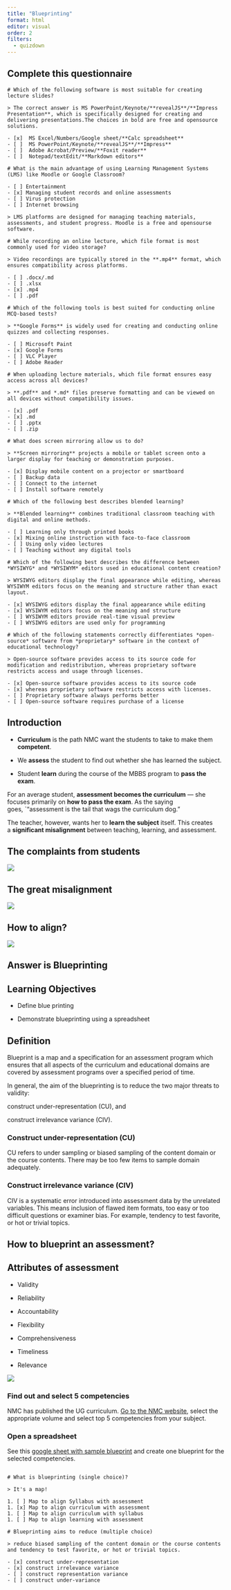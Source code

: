 ```yaml
---
title: "Blueprinting"
format: html
editor: visual
order: 2
filters:
  - quizdown
---
```


## Complete this questionnaire

``` quizdown
# Which of the following software is most suitable for creating lecture slides?

> The correct answer is MS PowerPoint/Keynote/**revealJS**/**Impress Presentation**, which is specifically designed for creating and delivering presentations.The choices in bold are free and opensource solutions.

- [x]  MS Excel/Numbers/Google sheet/**Calc spreadsheet**
- [ ]  MS PowerPoint/Keynote/**revealJS**/**Impress**
- [ ]  Adobe Acrobat/Preview/**Foxit reader**
- [ ]  Notepad/textEdit/**Markdown editors**

# What is the main advantage of using Learning Management Systems (LMS) like Moodle or Google Classroom?

- [ ] Entertainment  
- [x] Managing student records and online assessments  
- [ ] Virus protection  
- [ ] Internet browsing

> LMS platforms are designed for managing teaching materials, assessments, and student progress. Moodle is a free and opensourse software.

# While recording an online lecture, which file format is most commonly used for video storage?

> Video recordings are typically stored in the **.mp4** format, which ensures compatibility across platforms.

- [ ] .docx/.md 
- [ ] .xlsx  
- [x] .mp4  
- [ ] .pdf

# Which of the following tools is best suited for conducting online MCQ-based tests?

> **Google Forms** is widely used for creating and conducting online quizzes and collecting responses.

- [ ] Microsoft Paint  
- [x] Google Forms  
- [ ] VLC Player  
- [ ] Adobe Reader

# When uploading lecture materials, which file format ensures easy access across all devices?

> **.pdf** and *.md* files preserve formatting and can be viewed on all devices without compatibility issues.

- [x] .pdf  
- [x] .md 
- [ ] .pptx 
- [ ] .zip

# What does screen mirroring allow us to do?

> **Screen mirroring** projects a mobile or tablet screen onto a larger display for teaching or demonstration purposes.

- [x] Display mobile content on a projector or smartboard  
- [ ] Backup data  
- [ ] Connect to the internet  
- [ ] Install software remotely

# Which of the following best describes blended learning?

> **Blended learning** combines traditional classroom teaching with digital and online methods.

- [ ] Learning only through printed books  
- [x] Mixing online instruction with face-to-face classroom 
- [ ] Using only video lectures  
- [ ] Teaching without any digital tools

# Which of the following best describes the difference between *WYSIWYG* and *WYSIWYM* editors used in educational content creation?

> WYSIWYG editors display the final appearance while editing, whereas WYSIWYM editors focus on the meaning and structure rather than exact layout.

- [x] WYSIWYG editors display the final appearance while editing 
- [x] WYSIWYM editors focus on the meaning and structure 
- [ ] WYSIWYM editors provide real-time visual preview
- [ ] WYSIWYG editors are used only for programming

# Which of the following statements correctly differentiates *open-source* software from *proprietary* software in the context of educational technology?

> Open-source software provides access to its source code for modification and redistribution, whereas proprietary software restricts access and usage through licenses.

- [x] Open-source software provides access to its source code
- [x] whereas proprietary software restricts access with licenses.
- [ ] Proprietary software always performs better
- [ ] Open-source software requires purchase of a license
```

::: {.callout-note collapse="true"}
## Introduction

-   **Curriculum** is the path NMC want the students to take to make them **competent**.

-   We **assess** the student to find out whether she has learned the subject.

-   Student **learn** during the course of the MBBS program to **pass the exam**.
:::

For an average student, **assessment becomes the curriculum** — she focuses primarily on **how to pass the exam**. As the saying goes, \`“assessment is the tail that wags the curriculum dog.”

The teacher, however, wants her to **learn the subject** itself. This creates a **significant misalignment** between teaching, learning, and assessment.

## The complaints from students

![](https://cdn.ncbi.nlm.nih.gov/pmc/blobs/0c14/4552073/79aeac9508f1/IJABMR-5-76-g001.jpg)

## The great misalignment

![](images/clipboard-102624561.png)

## How to align?

![](images/clipboard-2078557280.png)

::: callout-tip
## Answer is Blueprinting
:::

::: callout-important
## Learning Objectives

-   Define blue printing

-   Demonstrate blueprinting using a spreadsheet
:::

## Definition

Blueprint is a map and a specification for an assessment program which ensures that all aspects of the curriculum and educational domains are covered by assessment programs over a specified period of time.

In general, the aim of the blueprinting is to reduce the two major threats to validity:

construct under-representation (CU), and

construct irrelevance variance (CIV).

### Construct under-representation (CU)

CU refers to under sampling or biased sampling of the content domain or the course contents. There may be too few items to sample domain adequately.

### Construct irrelevance variance (CIV)

CIV is a systematic error introduced into assessment data by the unrelated variables. This means inclusion of flawed item formats, too easy or too difficult questions or examiner bias. For example, tendency to test favorite, or hot or trivial topics.

## How to blueprint an assessment?

## Attributes of assessment

-   Validity

-   Reliability

-   Accountability

-   Flexibility

-   Comprehensiveness

-   Timeliness

-   Relevance

![](images/clipboard-1364578118.png)

### Find out and select 5 competencies

NMC has published the UG curriculum. [Go to the NMC website](https://www.nmc.org.in/information-desk/for-colleges/ug-curriculum/), select the appropriate volume and select top 5 competencies from your subject.

### Open a spreadsheet

See this [google sheet with sample blueprint](https://docs.google.com/spreadsheets/d/1dXwZATnu_TilYJ2INPd8A910OucE27zgOPNzBo07ddI/edit?usp=sharing) and create one blueprint for the selected competencies.

``` quizdown

# What is blueprinting (single choice)? 

> It's a map!         

1. [ ] Map to align Syllabus with assessment 
1. [x] Map to align curriculum with assessment 
1. [ ] Map to align curriculum with syllabus 
1. [ ] Map to align learning with assessment 

# Blueprinting aims to reduce (multiple choice)

> reduce biased sampling of the content domain or the course contents and tendency to test favorite, or hot or trivial topics.

- [x] construct under-representation
- [x] construct irrelevance variance
- [ ] construct representation variance
- [ ] construct under-variance
```
